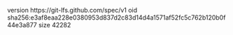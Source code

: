 version https://git-lfs.github.com/spec/v1
oid sha256:e3af8eaa228e0380953d837d2c83d14d4a1571af52fc5c762b120b0f44e3a877
size 42282
